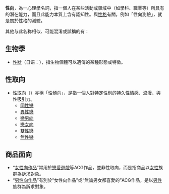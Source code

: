 '''性向'''，為一心理學名詞，指一個人在某些活動或領域中（如學科、職業等）所具有的潛在能力，而且此能力本質上含有認知性。與[[性格|性格]]有關，例如「性向測驗」，就是關於性格的測驗。

其他与此名称相似、可能混淆或誤稱的有：
==生物學==
*[[性狀|性狀]]（日语：{{lang|ja|形質}}），指生物個體可以遺傳的某種形態或特徵。
==性取向==
*[[性取向|性取向]]（{{lang-en|sexual orientation}}）亦稱「性傾向」，是指一個人對特定性別的持久性情感、浪漫、與性吸引力。
**[[同性戀|同性戀]]
**[[異性戀|異性戀]]
**[[戀男向|戀男向]]
**[[戀女向|戀女向]]
**[[雙性戀|雙性戀]]
**[[無性戀|無性戀]]

==商品面向==
*“[[女性向作品|女性向作品]]”常用於[[戀愛遊戲|戀愛遊戲]]等ACG作品，並非性取向，而是指商品以[[女性|女性]]族群為訴求對象。
*“[[男性向作品|男性向作品]]”有別於“女性向作品”或“無論男女都喜愛的”ACG作品，是以[[男性|男性]]族群為訴求對象。


{{disambig|X|Cat=二字消歧义}}